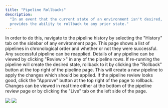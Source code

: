 ```yaml
---
title: "Pipeline Rollbacks"
description:
  "In an event that the current state of an environment isn't desired, Architect
  provides the ability to rollback to any prior state."
---
```


In order to do this, navigate to the pipeline history by selecting the "History"
tab on the sidebar of any environment page. This page shows a list of pipelines
in chronological order and whether or not they were successful. Any successful
pipeline can be reapplied. Details of any pipeline can be viewed by clicking
"Review >" in any of the pipeline rows. If re-running the pipeline will create
the desired state, rollback to it by clicking the "Rollback" button at the top
right of the pipeline page. This will create a new pipeline to apply the changes
which should be applied. If the pipeline review looks good, click the "Approve"
button at the top right of the page to rollback. Changes can be viewed in real
time either at the bottom of the pipeline review page or by clicking the "Live"
tab on the left side of the page.

![](/images/rollback.webp) ![](/images/rolled-back.webp)
